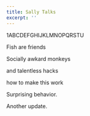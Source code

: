 ```yaml
---
title: Sally Talks
excerpt: ''
---
```


1ABCDEFGHIJKLMNOPQRSTU

Fish are friends

Socially awkard monkeys

and talentless hacks

how to make this work

Surprising behavior.

Another update.

